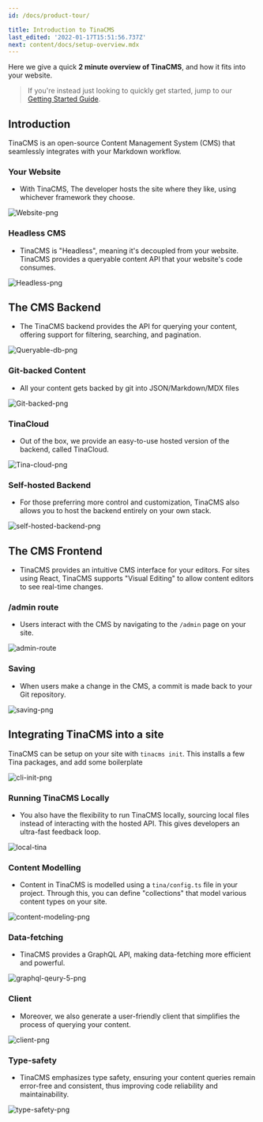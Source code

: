 ```yaml
---
id: /docs/product-tour/

title: Introduction to TinaCMS
last_edited: '2022-01-17T15:51:56.737Z'
next: content/docs/setup-overview.mdx
---
```


Here we give a quick **2 minute overview of TinaCMS**, and how it fits into your website.

> If you're instead just looking to quickly get started, jump to our [Getting Started Guide](/docs/setup-overview/).

## Introduction

TinaCMS is an open-source Content Management System (CMS) that seamlessly integrates with your Markdown workflow.

### Your Website

- With TinaCMS, The developer hosts the site where they like, using whichever framework they choose.

![Website-png](/img/docs/product-tour/headless_cms1.png)

### Headless CMS

- TinaCMS is "Headless", meaning it's decoupled from your website. TinaCMS provides a queryable content API that your website's code consumes.

![Headless-png](/img/docs/product-tour/headless_cms2.png)

## The CMS Backend

- The TinaCMS backend provides the API for querying your content, offering support for filtering, searching, and pagination.

![Queryable-db-png](/img/docs/product-tour/queryable_database.png)

### Git-backed Content

- All your content gets backed by git into JSON/Markdown/MDX files

![Git-backed-png](/img/docs/product-tour/git-backed.png)

### TinaCloud

- Out of the box, we provide an easy-to-use hosted version of the backend, called TinaCloud.

![Tina-cloud-png](/img/docs/product-tour/tina-cloud.png)

### Self-hosted Backend

- For those preferring more control and customization, TinaCMS also allows you to host the backend entirely on your own stack.

![self-hosted-backend-png](/img/docs/product-tour/self-host-backend.png)

## The CMS Frontend

- TinaCMS provides an intuitive CMS interface for your editors. For sites using React, TinaCMS supports "Visual Editing" to allow content editors to see real-time changes.


### /admin route

- Users interact with the CMS by navigating to the `/admin` page on your site.

![admin-route](/img/docs/product-tour/admin.png)

### Saving

- When users make a change in the CMS, a commit is made back to your Git repository.

![saving-png](/img/docs/product-tour/git-save.png)

## Integrating TinaCMS into a site

TinaCMS can be setup on your site with `tinacms init`. This installs a few Tina packages, and add some boilerplate

![cli-init-png](/img/docs/product-tour/cli-init.png)

### Running TinaCMS Locally

- You also have the flexibility to run TinaCMS locally, sourcing local files instead of interacting with the hosted API. This gives developers an ultra-fast feedback loop.

![local-tina](/img/docs/product-tour/local-workflow.png)

### Content Modelling

- Content in TinaCMS is modelled using a `tina/config.ts` file in your project. Through this, you can define "collections" that model various content types on your site.

![content-modeling-png](/img/docs/product-tour/content-modelling.png)

### Data-fetching

- TinaCMS provides a GraphQL API, making data-fetching more efficient and powerful.

![graphql-qeury-5-png](/img/docs/product-tour/graphql-query_5.png)

### Client

- Moreover, we also generate a user-friendly client that simplifies the process of querying your content.

![client-png](/img/docs/product-tour/client.png)

### Type-safety

- TinaCMS emphasizes type safety, ensuring your content queries remain error-free and consistent, thus improving code reliability and maintainability.

![type-safety-png](/img/docs/product-tour/client-typesafe.png)
